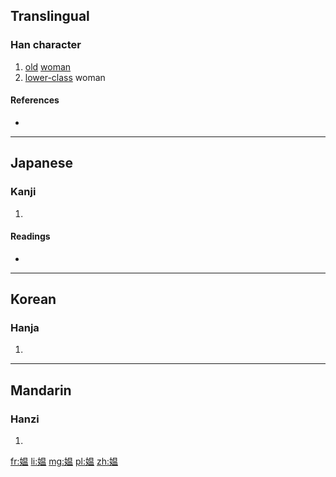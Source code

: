 {{also|媼}}
==Translingual==

===Han character===
{{Han char|rn=38|rad=女|as=09|sn=12|four=|canj=女日月廿 (VABT)|ids=⿰[[女]][[昷]]}}

# [[old]] [[woman]]
# [[lower-class]] woman

====References====
* {{Han ref|kx=0267.361|dkj=06565|dj=0535.190|hdz=21065.040|uh=5AAA|ud=23210}}

----

==Japanese==

===Kanji===
{{ja-kanji|grade=|rs=女09}}

# {{defn|lang=ja|sort=女09}}

====Readings====
* {{ja-readings|on=[[おう]] (ō)|kun=[[おうな]] (ouna)}}

----

==Korean==

===Hanja===
{{ko-hanja|hangeul=오|rv=o|mr=o}}

# {{defn|lang=ko|sort=女09}}

----

==Mandarin==

===Hanzi===
{{cmn-hanzi|tra=媼|pin=[[ǎo]] ([[ao3]])|wg=ao<sup>3</sup>}}

# {{defn|lang=cmn|sort=女09}}

[[fr:媪]]
[[li:媪]]
[[mg:媪]]
[[pl:媪]]
[[zh:媪]]